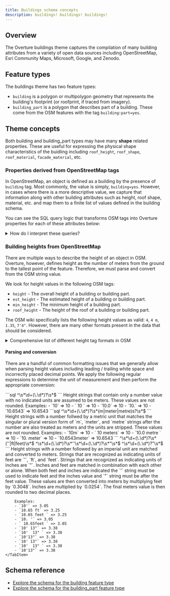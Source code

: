 ```yaml
---
title: Buildings schema concepts
description: buildings! buildings! buildings!
---
```



## Overview

The Overture buildings theme captures the compilation of many building attributes from a variety of open data sources including OpenStreetMap, Esri Community Maps, Microsoft, Google, and Zenodo.

## Feature types

The buildings theme has two feature types:

- `building` is a polygon or multipolygon geometry that represents the building's footprint (or roofprint, if traced from imagery).
- `building_part` is a polygon that describes part of a building. These come from the OSM features with the tag `building:part=yes`.

## Theme concepts

Both building and building_part types may have many **shape** related properties. These are useful for expressing the physical shape characteristics of the buidling including `roof_height`, `roof_shape`, `roof_material`, `facade_material`, etc.

### Properties derived from OpenStreetMap tags

In OpenStreetMap, an object is defined as a building by the presence of `building` tag. Most commonly, the value is simply, `building=yes`. However, in cases where there is a more descriptive value, we capture that information along with other building attributes such as height, roof shape, material, etc. and map them to a finite list of values defined in the building schema.

You can see the SQL query logic that transforms OSM tags into Overture properties for each of these attributes below:

<details>
    <summary>How do I interpret these queries?</summary>

    Each `WHEN` line in the `CASE` statement is a condition that defines the value of the Overture property. For example:
    ```sql
    WHEN lower(trim(element_at(tags, 'building'))) IN ('clinic','hospital') THEN 'medical'
    ```
    Here, `lower(trim(element_at(tags, 'building')))` is accessing the value of the `building` tag in OSM (and ensuring it is lowercase). Therefore, when either the `building=clinic` or `building=hospital` tag is present, the statement returns `medical`. In this case, this defines the **subtype** for a medical building.
</details>

<Tabs>
    <TabItem value="Subtype">
        <QueryBuilder query={OSMtoOvertureBuildingSubtype}></QueryBuilder>
    </TabItem>
    <TabItem value="Class">
        <QueryBuilder query={OSMtoOvertureBuildingClass}></QueryBuilder>
    </TabItem>
    <TabItem value="Facade">
        <QueryBuilder query={OSMtoOvertureBuildingFacade}></QueryBuilder>
    </TabItem>
    <TabItem value="Roof Shape">
        <QueryBuilder query={OSMtoOvertureBuildingRoofShape}></QueryBuilder>
    </TabItem>
    <TabItem value="Roof Material">
        <QueryBuilder query={OSMtoOvertureBuildingRoofMaterial}></QueryBuilder>
    </TabItem>
</Tabs>

### Building heights from OpenStreetMap

There are multiple ways to describe the height of an object in OSM. Overture, however, defines height as the number of meters from the ground to the tallest point of the feature. Therefore, we must parse and convert from the OSM string value.

We look for height values in the following OSM tags:

- `height` - The overall height of a building or building part.
- `est_height` - The estimated height of a building or building part.
- `min_height` - The minimum height of a building part.
- `roof_height` - The height of the roof of a building or building part.

The OSM wiki specifically lists the following height values as valid: `4`, `4 m`, `1.35`, `7'4"`.  However, there are many other formats present in the data that should be considered.

<details>
    <summary>Comprehensive list of different height tag formats in OSM</summary>

As of June 2024:
| Format | Count |
|--------|-------|
| `X`| 16,222,092|
| `X m`| 615,927|
| `X meter`| 212|
| `X metre`| 2|
| `X'`| 142,366|
| `X ft`| 721|
| `X feet`| 7|
| `X'Y"`| 2,432|
| `X"` | 6|

</details>

#### Parsing and conversion

There are a handful of common formatting issues that we generally allow when parsing height values including leading / trailing white space and incorrectly placed decimal points. We apply the following regular expressions to determine the unit of measurement and then perform the appropriate conversion:

<Tabs>
    <TabItem value="No Units">
        ```sql
        ^\s*\d+(\.\d*)?\s*$
        ```
        Height strings that contain only a number value with no indicated units are
        assumed to be meters. These values are not rounded.
        Examples:
        - `10` => 10
        - `   10  ` => 10
        - `10.0` => 10
        - `10.` => 10
        - `10.6543` => 10.6543
    </TabItem>
    <TabItem value="Metric">
        ```sql
        ^\s*\d+(\.\d*)?\s*(m|meter|metre)s?\s*$
        ```
        Height strings with a number follwed by a metric unit that matches the singular
        or plural version form of `m`, `meter`, and `metre` strings after the number are
        also treated as meters and the units are stripped. These values are not rounded.
        Examples:
        - `10m` => 10
        - ` 10 meters` => 10
        - `10.0 metre ` => 10
        - `10. meter` => 10
        - `10.6543meter` => 10.6543
    </TabItem>
    <TabItem value="Imperial">
        ```
        ^\s*\d+(\.\d*)?\s*(''|ft|feet)\s*$
        ^\s*\d+(\.\d*)?\s*''\s*\d+(\.\d*)?\s*"\s*$
        ^\s*\d+(\.\d*)?"\s*$
        ```
        Height strings with a number followed by an imperial unit are matched and converted to meters. Strings that are recognized as indicating units of feet are `'`, `ft`, and `feet`. Strings that are recognized as indicating units of inches are `"`. Inches and feet are matched in combination with each other or alone. When both feet and inches are indicated the `'` string must be used to indicate feet and the inches value and `"` string must be after the feet value. These values are then converted into meters by multiplying feet by `0.3048`. Inches are multiplied by `0.0254`. The final meters value is then rounded to two decimal places.

        Examples:
        - `10'` => 3.05
        - `10.65 ft` => 3.25
        - `10.65 feet ` => 3.25
        - `10. '` => 3.05
        - ` 10.65feet ` => 3.05
        - `10' 13"` => 3.38
        - `10'  13" ` => 3.38
        - `10'13"` => 3.38
        - `10' 13"` => 3.38
        - `10'  13" ` => 3.38
        - `10'13"` => 3.38
    </TabItem>
</Tabs>

## Schema reference

- [Explore the schema for the building feature type](/schema/reference/buildings/building)
- [Explore the schema for the building_part feature type](/schema/reference/buildings/building_part)
